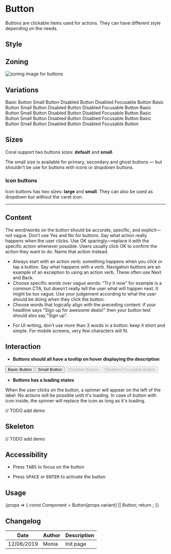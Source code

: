 
<Meta title="Components/Button" component={Button} />

# Button

Buttons are clickable items used for actions. They can have different style depending on the needs.

## Style

## Zoning

<img src={btnZoning} alt="zoning image for buttons" className="full" class="full" />

## Variations

<Preview>
	<Story name="primary">
		<Button.Primary onClick={action('clicked')}>Basic Button</Button.Primary>
		<Button.Primary small onClick={action('clicked')}>
			Small Button
		</Button.Primary>
		<Button.Primary disabled onClick={action('clicked')}>
			Disabled Button
		</Button.Primary>
		<Button.Primary disabled focusable onClick={action('clicked')}>
			Disabled Focusable Button
		</Button.Primary>
	</Story>
	<Story name="destructive">
		<Button.Destructive onClick={action('clicked')}>Basic Button</Button.Destructive>
		<Button.Destructive small onClick={action('clicked')}>
			Small Button
		</Button.Destructive>
		<Button.Destructive disabled onClick={action('clicked')}>
			Disabled Button
		</Button.Destructive>
		<Button.Destructive disabled focusable onClick={action('clicked')}>
			Disabled Focusable Button
		</Button.Destructive>
	</Story>
	<Story name="secondary">
		<Button.Secondary onClick={action('clicked')}>Basic Button</Button.Secondary>
		<Button.Secondary small onClick={action('clicked')}>
			Small Button
		</Button.Secondary>
		<Button.Secondary disabled onClick={action('clicked')}>
			Disabled Button
		</Button.Secondary>
		<Button.Secondary disabled focusable onClick={action('clicked')}>
			Disabled Focusable Button
		</Button.Secondary>
	</Story>
	<Story name="ghost">
		<Button.Ghost onClick={action('clicked')}>Basic Button</Button.Ghost>
		<Button.Ghost small onClick={action('clicked')}>
			Small Button
		</Button.Ghost>
		<Button.Ghost disabled onClick={action('clicked')}>
			Disabled Button
		</Button.Ghost>
		<Button.Ghost disabled focusable onClick={action('clicked')}>
			Disabled Focusable Button
		</Button.Ghost>
	</Story>
	<Story name="icon">
		<Button.Icon onClick={action('clicked')} icon={'plus'}>
			Basic Button
		</Button.Icon>
		<Button.Icon small onClick={action('clicked')} icon={'plus'}>
			Small Button
		</Button.Icon>
		<Button.Icon disabled onClick={action('clicked')} icon={'plus'}>
			Disabled Button
		</Button.Icon>
		<Button.Icon disabled focusable onClick={action('clicked')} icon={'plus'}>
			Disabled Focusable Button
		</Button.Icon>
	</Story>
</Preview>

## Sizes

Coral support two buttons sizes: **default** and **small**.

The small size is available for primary, secondary and ghost buttons — but shouldn't be use for buttons with icons or dropdown buttons.

### Icon buttons

Icon buttons has two sizes: **large** and **small**. They can also be used as dropdown but without the caret icon.

<hr />

## Content

The word/words on the button should be accurate, specific, and explicit—not vague. Don’t use Yes and No for buttons. Say what action really happens when the user clicks. Use OK sparingly—replace it with the specific action whenever possible. Users usually click OK to confirm the action they want to do. Name that action instead.

<Use>
	<Use.Do>
  <ul>
<li>Always start with an action verb: something happens when you click or tap a button. Say what happens with a verb. Navigation buttons are an example of an exception to using an action verb. These often use Next and Back.</li>
<li>Choose specific words over vague words: “Try it now” for example is a common CTA, but doesn’t really tell the user what will happen next. It might be too vague. Use your judgement according to what the user should be doing when they click the button.</li>
<li>Choose words that logically align with the preceding content: if your headline says "Sign up for awesome deals!" then your button text should also say "Sign up".</li>
  </ul>
  </Use.Do>
	<Use.Dont>
  <ul>
<li>For UI writing, don’t use more than 3 words in a button: keep it short and simple. For mobile screens, very few characters will fit.</li>
  </ul>
  </Use.Dont>
</Use>

## Interaction

- **Buttons should all have a tooltip on hover displaying the description**

<Preview>
	<Story name="basic">
		<Button onClick={action('clicked')}>Basic Button</Button>
		<Button small onClick={action('clicked')}>
			Small Button
		</Button>
		<Button disabled onClick={action('clicked')}>
			Disabled Button
		</Button>
		<Button disabled focusable onClick={action('clicked')}>
			Disabled Focusable Button
		</Button>
	</Story>
</Preview>

- **Buttons has a loading states**

When the user clicks on the button, a spinner will appear on the left of the label. No actions will be possible until it's loading.
In case of button with icon inside, the spinner will replace the icon as long as it's loading.

// TODO add demo

## Skeleton

// TODO add demo

## Accessibility

- Press <kbd>TABS</kbd> to focus on the button

- Press <kbd>SPACE</kbd> or <kbd>ENTER</kbd> to activate the button

## Usage

<Preview>
	<Story
		name="usage"
		height="20rem"
		args={{
			variant: 'Primary',
			children: 'Lorem ipsum',
		}}
		argTypes={{
			variant: {
				description: 'Button variation',
				control: {
					type: 'select',
					options: ['', 'Primary', 'Secondary', 'Ghost', 'Destructive', 'Icon'],
				},
			},
		}}
	>
		{props => {
			const Component = Button[props.variant] || Button;
			return <Component {...props} onClick={action('clicked')} />;
		}}
	</Story>
</Preview>

<Props story="usage" />

## Changelog

| Date       | Author | Description |
| ---------- | ------ | ----------- |
| 12/06/2019 | Monia  | Init page   |
